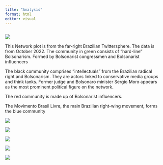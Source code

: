 ```yaml
---
title: "Analysis"
format: html
editor: visual
---
```


```r
```

![](Basic%20Network%20Plot.png)

This Network plot is from the far-right Brazilian Twittersphere. The data is from October 2022. The community in green consists of "hard-line" Bolsonarism. Formed by Bolsonarist congressmen and Bolsonarist influencers

The black community comprises "intellectuals" from the Brazilian radical right and Bolsonarism. They are actors linked to conservative media groups and think tanks. Former judge and Bolsonaro minister Sergio Moro appears as the most prominent political figure on the network.

The red community is made up of Bolsonarist influencers.

The Movimento Brasil Livre, the main Brazilian right-wing movement, forms the blue community



![](Brazilian%20Far-Right%203.png)

![](Brazilian%20Far-Right%204.png)

![](Brazilian%20Far-Right%201.png)

![](Brazilian%20Far-Right%202.png)

![](Dendogram-Color%20(2)-1.png)
